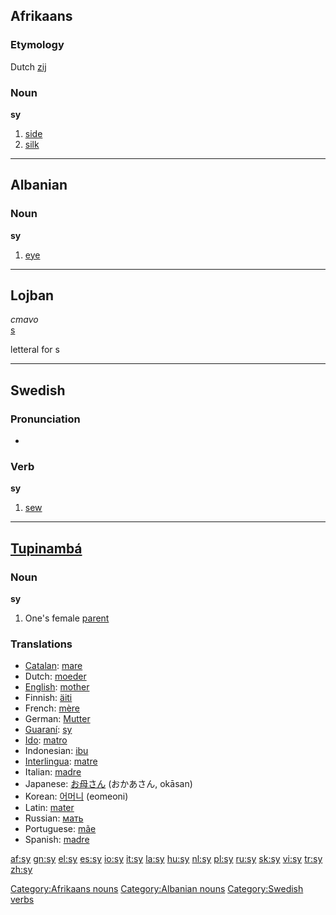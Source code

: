 {{see|.sy}}
==Afrikaans==

===Etymology===
Dutch [[zij]]

===Noun===
'''sy'''

# [[side]]
# [[silk]]

[[Category:Afrikaans nouns]]

----

==Albanian==

===Noun===
'''sy'''

# [[eye]]

[[Category:Albanian nouns]]

----

==Lojban==
''cmavo''<br>
[[s]]

letteral for s

----

==Swedish==

===Pronunciation===
*{{audio|Sv-sy.ogg|audio}}

===Verb===
{{sv-verb-irreg|sy|syr|sydde|sytt|sy|syende|sydd}}
'''sy''' 

# [[sew]]

[[Category:Swedish verbs]]

----

==[[Tupinambá]]==

===Noun===
'''sy'''

# One's female [[parent]]

===Translations===
{{rfc-level|Translations at L3+ (AutoFormat would have corrected level of Translations)}}
*[[Catalan]]: [[mare]] {{f}}
*Dutch: [[moeder]] {{f}}
*[[English]]: [[mother]]
*Finnish: [[äiti]]
*French: [[mère]] {{f}}
*German: [[Mutter]] {{f}}
*[[Guaraní]]: [[sy]]
*[[Ido]]: [[matro]]
*Indonesian: [[ibu]]
*[[Interlingua]]: [[matre]]
*Italian: [[madre]] {{f}}
*Japanese: [[お母さん]] (おかあさん, okāsan)
*Korean: [[어머니]] (eomeoni)
*Latin: [[mater]]
*Russian: [[мать]]
*Portuguese: [[mãe]] {{f}}
*Spanish: [[madre]] {{f}}

[[af:sy]]
[[gn:sy]]
[[el:sy]]
[[es:sy]]
[[io:sy]]
[[it:sy]]
[[la:sy]]
[[hu:sy]]
[[nl:sy]]
[[pl:sy]]
[[ru:sy]]
[[sk:sy]]
[[vi:sy]]
[[tr:sy]]
[[zh:sy]]